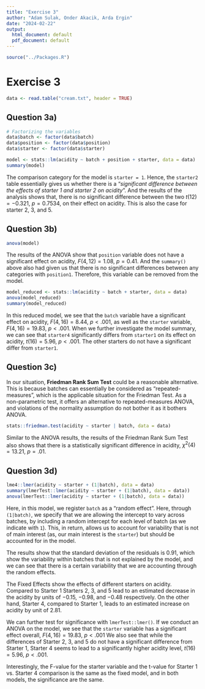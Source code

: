 ```yaml
---
title: "Exercise 3"
author: "Adam Sulak, Onder Akacik, Arda Ergin"
date: "2024-02-22"
output:
  html_document: default
  pdf_document: default
---
```


```r
source("../Packages.R")
```

# Exercise 3
```r
data <- read.table("cream.txt", header = TRUE)
```

## Question 3a)
```r
# Factorizing the variables
data$batch <- factor(data$batch)
data$position <- factor(data$position)
data$starter <- factor(data$starter)

model <- stats::lm(acidity ~ batch + position + starter, data = data)
summary(model)
```

The comparison category for the model is `starter = 1`. Hence, the `starter2` table essentially gives us whether there is a "*significant difference between the effects of starter 1 and starter 2 on acidity*". And the results of the analysis shows that, there is no significant difference between the two $t(12) = -0.321$, $p = 0.7534$, on their effect on acidity. This is also the case for starter 2, 3, and 5.


## Question 3b)
```r
anova(model)
```

The results of the ANOVA show that `position` variable does not have a significant effect on acidity, $F(4,12) = 1.08$, $p = 0.41$. And the `summary()` above also had given us that there is no significant differences between any categories with `position1`. Therefore, this variable can be removed from the model.
```r
model_reduced <- stats::lm(acidity ~ batch + starter, data = data)
anova(model_reduced)
summary(model_reduced)
```

In this reduced model, we see that the `batch` variable have a significant effect on acidity, $F(4,16) = 8.44$, $p < .001$, as well as the `starter` variable, $F(4,16) = 19.83$, $p < .001$. When we further investigate the model summary, we can see that `starter4` significantly differs from `starter1` on its effect on acidity, $t(16) = 5.96$, $p < .001$. The other starters do not have a significant differ from `starter1`.


## Question 3c)
In our situation, **Friedman Rank Sum Test** could be a reasonable alternative. This is because batches can essentially be considered as "repeated-measures", which is the applicable situation for the Friedman Test. As a non-parametric test, it offers an alternative to repeated-measures ANOVA, and violations of the normality assumption do not bother it as it bothers ANOVA.

```r
stats::friedman.test(acidity ~ starter | batch, data = data)
```

Similar to the ANOVA results, the results of the Friedman Rank Sum Test also shows that there is a statistically significant difference in acidity, $\chi^2(4) = 13.21$, $p = .01$.


## Question 3d)
```r
lme4::lmer(acidity ~ starter + (1|batch), data = data)
summary(lmerTest::lmer(acidity ~ starter + (1|batch), data = data))
anova(lmerTest::lmer(acidity ~ starter + (1|batch), data = data))
```

Here, in this model, we register `batch` as a "random effect". Here, through `(1|batch)`, we specify that we are allowing the intercept to vary across batches, by including a random intercept for each level of batch (as we indicate with `1`). This, in return, allows us to account for variability that is not of main interest (as, our main interest is the `starter`) but should be accounted for in the model.

The results show that the standard deviation of the residuals is $0.91$, which show the variability within batches that is not explained by the model, and we can see that there is a certain variability that we are accounting through the random effects.

The Fixed Effects show the effects of different starters on acidity. Compared to Starter 1 Starters 2, 3, and 5 lead to an estimated decrease in the acidity by units of $-0.15$, $-0.98$, and $-0.48$ respectively. On the other hand, Starter 4, compared to Starter 1, leads to an estimated increase on acidity by unit of $2.81$.

We can further test for significance with `lmerTest::lmer()`. If we conduct an ANOVA on the model, we see that the `starter` variable has a significant effect overall, $F(4,16) = 19.83$, $p < .001$ We also see that while the differences of Starter 2, 3, and 5 do not have a significant difference from Starter 1, Starter 4 seems to lead to a significantly higher acidity level, $t(16) = 5.96$, $p < .001$. 

Interestingly, the F-value for the starter variable and the t-value for Starter 1 vs. Starter 4 comparison is the same as the fixed model, and in both models, the significance are the same.


